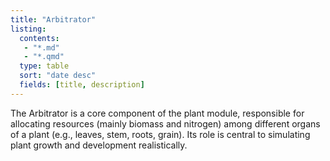 ```yaml
---
title: "Arbitrator"
listing:
  contents: 
   - "*.md"
   - "*.qmd"
  type: table
  sort: "date desc"
  fields: [title, description]
---
```


The Arbitrator is a core component of the plant module, responsible for allocating resources (mainly biomass and nitrogen) among different organs of a plant (e.g., leaves, stem, roots, grain). Its role is central to simulating plant growth and development realistically.
